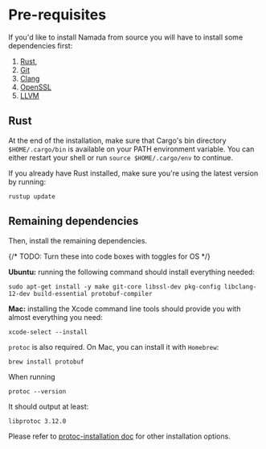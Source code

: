 # Pre-requisites
If you'd like to install Namada from source you will have to install some dependencies first: 

1. [Rust](https://www.rust-lang.org/tools/install), 
2. [Git](https://git-scm.com/book/en/v2/Getting-Started-Installing-Git)
3. [Clang](https://clang.llvm.org/get_started.html)
4. [OpenSSL](https://www.openssl.org/source/)
5. [LLVM](https://releases.llvm.org/download.html)

## Rust
At the end of the installation, make sure that Cargo's bin directory `$HOME/.cargo/bin` is available on your PATH environment variable. You can either restart your shell or run `source $HOME/.cargo/env` to continue.

If you already have Rust installed, make sure you're using the latest version by running:

```shell copy
rustup update
```

## Remaining dependencies
Then, install the remaining dependencies.

{/* TODO: Turn these into code boxes with toggles for OS */}

**Ubuntu:** running the following command should install everything needed:

```shell copy
sudo apt-get install -y make git-core libssl-dev pkg-config libclang-12-dev build-essential protobuf-compiler
```

**Mac:** installing the Xcode command line tools should provide you with almost everything you need:

```shell copy
xcode-select --install
```

`protoc` is also required. On Mac, you can install it with `Homebrew`:

```shell copy
brew install protobuf
```

When running
```shell copy
protoc --version
```
It should output at least:
```shell copy
libprotoc 3.12.0
```

Please refer to [protoc-installation doc](https://grpc.io/docs/protoc-installation/) for other installation options.